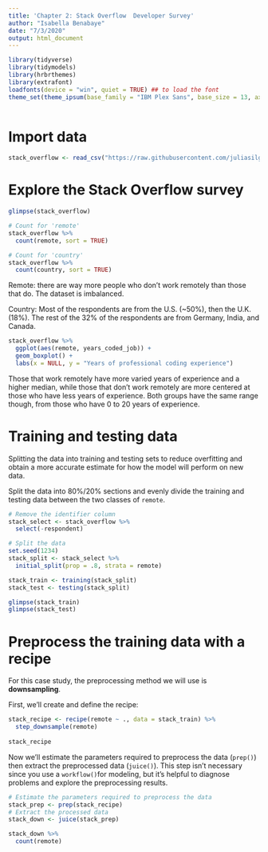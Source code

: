 ```yaml
---
title: 'Chapter 2: Stack Overflow  Developer Survey'
author: "Isabella Benabaye"
date: "7/3/2020"
output: html_document
---
```

```r
library(tidyverse)
library(tidymodels)
library(hrbrthemes)
library(extrafont)
loadfonts(device = "win", quiet = TRUE) ## to load the font
theme_set(theme_ipsum(base_family = "IBM Plex Sans", base_size = 13, axis_title_size = 14))
  
```

# Import data
```r
stack_overflow <- read_csv("https://raw.githubusercontent.com/juliasilge/supervised-ML-case-studies-course/master/data/stack_overflow.csv")
```

# Explore the Stack Overflow survey
```r
glimpse(stack_overflow)

# Count for 'remote'
stack_overflow %>% 
  count(remote, sort = TRUE)

# Count for 'country'
stack_overflow %>% 
  count(country, sort = TRUE)
```

Remote: there are way more people who don't work remotely than those that do. The dataset is imbalanced.

Country: Most of the respondents are from the U.S. (~50%), then the U.K. (18%). The rest of the 32% of the respondents are from Germany, India, and Canada.

```r
stack_overflow %>% 
  ggplot(aes(remote, years_coded_job)) +
  geom_boxplot() +
  labs(x = NULL, y = "Years of professional coding experience")
```

Those that work remotely have more varied years of experience and a higher median, while those that don't work remotely are more centered at those who have less years of experience. Both groups have the same range though, from those who have 0 to 20 years of experience.

# Training and testing data
Splitting the data into training and testing sets to reduce overfitting and obtain a more accurate estimate for how the model will perform on new data.

Split the data into 80%/20% sections and evenly divide the training and testing data between the two classes of `remote`.

```r
# Remove the identifier column
stack_select <- stack_overflow %>% 
  select(-respondent)

# Split the data
set.seed(1234)
stack_split <- stack_select %>% 
  initial_split(prop = .8, strata = remote)

stack_train <- training(stack_split)
stack_test <- testing(stack_split)

glimpse(stack_train)
glimpse(stack_test)
```

# Preprocess the training data with a recipe
For this case study, the preprocessing method we will use is **downsampling**.

First, we'll create and define the recipe:
```r
stack_recipe <- recipe(remote ~ ., data = stack_train) %>% 
  step_downsample(remote)
  
stack_recipe
```

Now we'll estimate the parameters required to preprocess the data (`prep()`) then extract the preprocessed data (`juice()`). This step isn't necessary since you use a `workflow()`for modeling, but it's helpful to diagnose problems and explore the preprocessing results.

```r
# Estimate the parameters required to preprocess the data
stack_prep <- prep(stack_recipe)
# Extract the processed data
stack_down <- juice(stack_prep)

stack_down %>% 
  count(remote)
```

